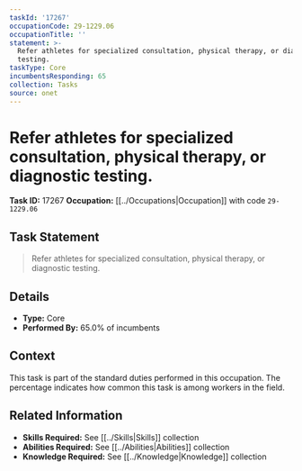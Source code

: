 ```yaml
---
taskId: '17267'
occupationCode: 29-1229.06
occupationTitle: ''
statement: >-
  Refer athletes for specialized consultation, physical therapy, or diagnostic
  testing.
taskType: Core
incumbentsResponding: 65
collection: Tasks
source: onet
---
```

# Refer athletes for specialized consultation, physical therapy, or diagnostic testing.

**Task ID:** 17267
**Occupation:** [[../Occupations|Occupation]] with code `29-1229.06`

## Task Statement

> Refer athletes for specialized consultation, physical therapy, or diagnostic testing.

## Details

- **Type:** Core
- **Performed By:** 65.0% of incumbents

## Context

This task is part of the standard duties performed in this occupation. The percentage indicates how common this task is among workers in the field.

## Related Information

- **Skills Required:** See [[../Skills|Skills]] collection
- **Abilities Required:** See [[../Abilities|Abilities]] collection
- **Knowledge Required:** See [[../Knowledge|Knowledge]] collection
